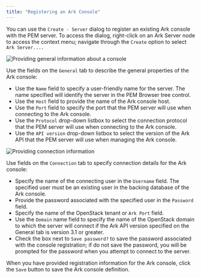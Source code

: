 ```yaml
---
title: "Registering an Ark Console"
---
```


You can use the `Create - Server` dialog to register an existing Ark console with the PEM server. To access the dialog, right-click on an Ark Server node to access the context menu; navigate through the `Create` option to select `Ark Server....`

![*Providing general information about a console*](../images/general_information_console.png)

Use the fields on the `General` tab to describe the general properties of the Ark console:

-   Use the `Name` field to specify a user-friendly name for the server. The name specified will identify the server in the PEM Browser tree control.
-   Use the `Host` field to provide the name of the Ark console host.
-   Use the `Port` field to specify the port that the PEM server will use when connecting to the Ark console.
-   Use the `Protocol` drop-down listbox to select the connection protocol that the PEM server will use when connecting to the Ark console.
-   Use the `API version` drop-down listbox to select the version of the Ark API that the PEM server will use when managing the Ark console.

![*Providing connection information*](../images/connection_information.png)

Use fields on the `Connection` tab to specify connection details for the Ark console:

-   Specify the name of the connecting user in the `Username` field. The specified user must be an existing user in the backing database of the Ark console.
-   Provide the password associated with the specified user in the `Password` field.
-   Specify the name of the OpenStack tenant or `Ark Port` field.
-   Use the `Domain` name field to specify the name of the OpenStack domain to which the server will connect if the Ark API version specified on the General tab is version 3.1 or greater.
-   Check the box next to `Save password?` to save the password associated with the console registration; if do not save the password, you will be prompted for the password when you attempt to connect to the server.

When you have provided registration information for the Ark console, click the `Save` button to save the Ark console definition.
